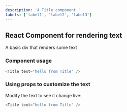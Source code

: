 ```yaml
---
description: 'A Title component.'
labels: ['label1', 'label2', 'label3']
---
```



## React Component for rendering text

A basic div that renders some text

### Component usage
```js
<Title text="hello from Title" />
```

### Using props to customize the text

Modify the text to see it change live:
```js live
<Title text="hello from Title" />
```
